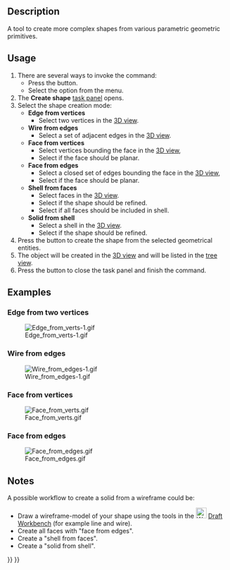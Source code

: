 <languages/>
<translate>

<!--T:6-->
{{Docnav
|[[Part_RegularPolygon|RegularPolygon]]
|[[Part_Extrude|Extrude]]
|[[Part_Workbench|Part]]
|IconL=Part_RegularPolygon.svg
|IconR=Part_Extrude.svg
|IconC=Workbench_Part.svg
}}

<!--T:1-->
{{GuiCommand
|Name=Part Builder
|MenuLocation=Part → Shape builder...
|Workbenches=[[Part_Workbench|Part]]
|SeeAlso=[[Part_Primitives|Part Primitives]]
}}

==Description== <!--T:22-->

<!--T:2-->
A tool to create more complex shapes from various parametric geometric primitives.

==Usage== <!--T:3-->

<!--T:8-->
# There are several ways to invoke the command:
#* Press the {{Button|[[Image:Part_Builder.svg|16px]] [[Part_Builder|Shape builder...]]}} button.
#* Select the {{MenuCommand|Part → [[Image:Part_Builder.svg|16px]] Shape builder...}} option from the menu.
# The '''Create shape''' [[Task_panel|task panel]] opens.
# Select the shape creation mode:
#* '''Edge from vertices'''
#** Select two vertices in the [[3D_view|3D view]].
#* '''Wire from edges'''
#** Select a set of adjacent edges in the [[3D_view|3D view]].
#* '''Face from vertices'''
#** Select vertices bounding the face in the [[3D_view|3D view]],
#** Select if the face should be planar.
#* '''Face from edges'''
#** Select a closed set of edges bounding the face in the [[3D_view|3D view]],
#** Select if the face should be planar.
#* '''Shell from faces'''
#** Select faces in the [[3D_view|3D view]].
#** Select if the shape should be refined.
#** Select if all faces should be included in shell.
#* '''Solid from shell'''
#** Select a shell in the [[3D_view|3D view]].
#** Select if the shape should be refined.
# Press the {{Button|Create}} button to create the shape from the selected geometrical entities.
# The object will be created in the [[3D_view|3D view]] and will be listed in the [[Tree_view|tree view]].
# Press the {{Button|Close}} button to close the task panel and finish the command.

==Examples==

===Edge from two vertices=== <!--T:9-->

<!--T:10-->
[[Image:Edge from verts-1.gif]]

===Wire from edges=== <!--T:11--> 

<!--T:13-->
[[File:Wire_from_edges-1.gif]]

===Face from vertices=== <!--T:14-->

<!--T:15-->
[[File:Face_from_verts.gif]]

===Face from edges=== <!--T:16-->

<!--T:17-->
[[File:Face_from_edges.gif]]

==Notes== <!--T:23-->

<!--T:5-->
A possible workflow to create a solid from a wireframe could be:
* Draw a wireframe-model of your shape using the tools in the [[Image:Workbench_Draft.svg|24px]] [[Draft_Workbench|Draft Workbench]] (for example line and wire).
* Create all faces with "face from edges".
* Create a "shell from faces".
* Create a "solid from shell".


<!--T:7-->
{{Docnav
|[[Part_RegularPolygon|RegularPolygon]]
|[[Part_Extrude|Extrude]]
|[[Part_Workbench|Part]]
|IconL=Part_RegularPolygon.svg
|IconR=Part_Extrude.svg
|IconC=Workbench_Part.svg
}}

</translate>
{{Part Tools navi{{#translation:}}}}
{{Userdocnavi{{#translation:}}}}
